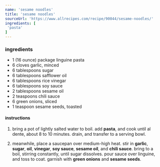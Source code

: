 ```yaml
---
name: 'sesame noodles'
title: 'sesame noodles'
sourceUrl: 'https://www.allrecipes.com/recipe/90044/sesame-noodles/'
ingredients: [
 'pasta'
]
---
```


### ingredients

- 1 (16 ounce) package linguine pasta
- 6 cloves garlic, minced
- 6 tablespoons sugar
- 6 tablespoons safflower oil
- 6 tablespoons rice vinegar
- 6 tablespoons soy sauce
- 2 tablespoons sesame oil
- 2 teaspoons chili sauce
- 6 green onions, sliced
- 1 teaspoon sesame seeds, toasted

#### instructions

1. bring a pot of lightly salted water to boil. add **pasta**, and cook until al dente, about 8 to 10 minutes. drain, and transfer to a serving bowl.

2. meanwhile, place a saucepan over medium-high heat. stir in **garlic**, **sugar**, **oil**, **vinegar**, **soy sauce**, **sesame oil**, and **chili sauce**. bring to a boil, stirring constantly, until sugar dissolves. pour sauce over linguine, and toss to coat. garnish with **green onions** and **sesame seeds**.